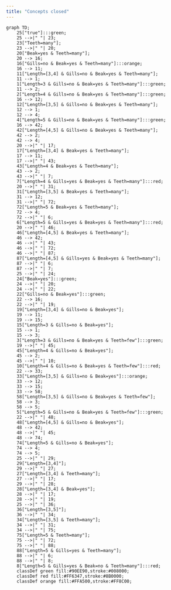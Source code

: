 ```yaml
---
title: "Concepts closed"
---
```


```mermaid
graph TD;
    25["true"]:::green;
    25 -->|" "| 23;
    23["Teeth=many"];
    23 -->|" "| 20;
    20["Beak=yes & Teeth=many"];
    20 --> 16;
    16["Gills=no & Beak=yes & Teeth=many"]:::orange;
    16 --> 11;
    11["Length=[3,4] & Gills=no & Beak=yes & Teeth=many"];
    11 --> 1;
    1["Length=3 & Gills=no & Beak=yes & Teeth=many"]:::green;
    11 --> 2;
    2["Length=4 & Gills=no & Beak=yes & Teeth=many"]:::green;
    16 --> 12;
    12["Length=[3,5] & Gills=no & Beak=yes & Teeth=many"];
    12 --> 1;
    12 --> 4;
    4["Length=5 & Gills=no & Beak=yes & Teeth=many"]:::green;
    16 --> 42;
    42["Length=[4,5] & Gills=no & Beak=yes & Teeth=many"];
    42 --> 2;
    42 --> 4;
    20 -->|" "| 17;
    17["Length=[3,4] & Beak=yes & Teeth=many"];
    17 --> 11;
    17 -->|" "| 43;
    43["Length=4 & Beak=yes & Teeth=many"];
    43 --> 2;
    43 -->|" "| 7;
    7["Length=4 & Gills=yes & Beak=yes & Teeth=many"]:::red;
    20 -->|" "| 31;
    31["Length=[3,5] & Beak=yes & Teeth=many"];
    31 --> 12;
    31 -->|" "| 72;
    72["Length=5 & Beak=yes & Teeth=many"];
    72 --> 4;
    72 -->|" "| 6;
    6["Length=5 & Gills=yes & Beak=yes & Teeth=many"]:::red;
    20 -->|" "| 46;
    46["Length=[4,5] & Beak=yes & Teeth=many"];
    46 --> 42;
    46 -->|" "| 43;
    46 -->|" "| 72;
    46 -->|" "| 87;
    87["Length=[4,5] & Gills=yes & Beak=yes & Teeth=many"];
    87 -->|" "| 6;
    87 -->|" "| 7;
    25 -->|" "| 24;
    24["Beak=yes"]:::green;
    24 -->|" "| 20;
    24 -->|" "| 22;
    22["Gills=no & Beak=yes"]:::green;
    22 --> 16;
    22 -->|" "| 19;
    19["Length=[3,4] & Gills=no & Beak=yes"];
    19 --> 11;
    19 --> 15;
    15["Length=3 & Gills=no & Beak=yes"];
    15 --> 1;
    15 --> 3;
    3["Length=3 & Gills=no & Beak=yes & Teeth=few"]:::green;
    19 -->|" "| 45;
    45["Length=4 & Gills=no & Beak=yes"];
    45 --> 2;
    45 -->|" "| 10;
    10["Length=4 & Gills=no & Beak=yes & Teeth=few"]:::red;
    22 --> 33;
    33["Length=[3,5] & Gills=no & Beak=yes"]:::orange;
    33 --> 12;
    33 --> 15;
    33 --> 58;
    58["Length=[3,5] & Gills=no & Beak=yes & Teeth=few"];
    58 --> 3;
    58 --> 5;
    5["Length=5 & Gills=no & Beak=yes & Teeth=few"]:::green;
    22 -->|" "| 48;
    48["Length=[4,5] & Gills=no & Beak=yes"];
    48 --> 42;
    48 -->|" "| 45;
    48 --> 74;
    74["Length=5 & Gills=no & Beak=yes"];
    74 --> 4;
    74 --> 5;
    25 -->|" "| 29;
    29["Length=[3,4]"];
    29 -->|" "| 27;
    27["Length=[3,4] & Teeth=many"];
    27 -->|" "| 17;
    29 -->|" "| 28;
    28["Length=[3,4] & Beak=yes"];
    28 -->|" "| 17;
    28 -->|" "| 19;
    25 -->|" "| 36;
    36["Length=[3,5]"];
    36 -->|" "| 34;
    34["Length=[3,5] & Teeth=many"];
    34 -->|" "| 31;
    34 -->|" "| 75;
    75["Length=5 & Teeth=many"];
    75 -->|" "| 72;
    75 -->|" "| 88;
    88["Length=5 & Gills=yes & Teeth=many"];
    88 -->|" "| 6;
    88 -->|" "| 8;
    8["Length=5 & Gills=yes & Beak=no & Teeth=many"]:::red;
    classDef green fill:#90EE90,stroke:#008000;
    classDef red fill:#FF6347,stroke:#8B0000;
    classDef orange fill:#FFA500,stroke:#FF8C00;
```